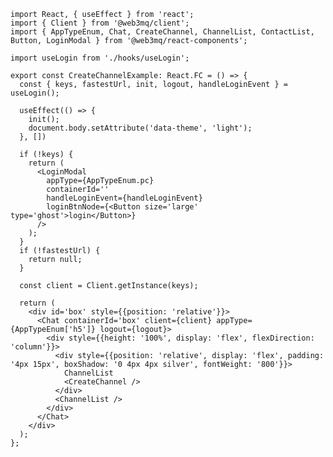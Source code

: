 ```tsx 
import React, { useEffect } from 'react';
import { Client } from '@web3mq/client';
import { AppTypeEnum, Chat, CreateChannel, ChannelList, ContactList, Button, LoginModal } from '@web3mq/react-components';

import useLogin from './hooks/useLogin';

export const CreateChannelExample: React.FC = () => {
  const { keys, fastestUrl, init, logout, handleLoginEvent } = useLogin();
  
  useEffect(() => {
    init();
    document.body.setAttribute('data-theme', 'light');
  }, [])

  if (!keys) {
    return (
      <LoginModal 
        appType={AppTypeEnum.pc}
        containerId=''
        handleLoginEvent={handleLoginEvent}
        loginBtnNode={<Button size='large' type='ghost'>login</Button>}
      />
    );
  }
  if (!fastestUrl) {
    return null;
  }

  const client = Client.getInstance(keys);

  return (
    <div id='box' style={{position: 'relative'}}>
      <Chat containerId='box' client={client} appType={AppTypeEnum['h5']} logout={logout}>
        <div style={{height: '100%', display: 'flex', flexDirection: 'column'}}>
          <div style={{position: 'relative', display: 'flex', padding: '4px 15px', boxShadow: '0 4px 4px silver', fontWeight: '800'}}>
            ChannelList
            <CreateChannel />
          </div> 
          <ChannelList />
        </div>
      </Chat>
    </div>
  );
};
```